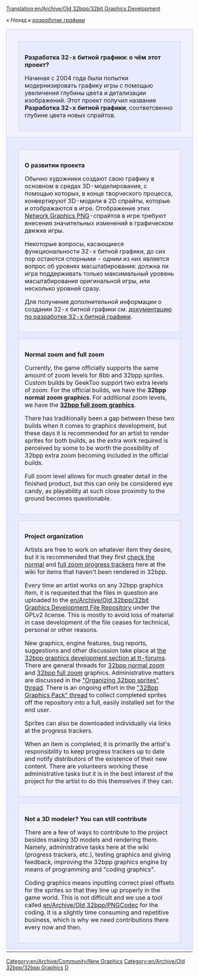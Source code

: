 [[Translation:en/Archive/Old 32bpp/32bit Graphics Development]]
{{ru/Перевод|en/Archive/Old 32bpp/32bit Graphics Development|25}}

''« Назад к [[en/Development/NewGRF/Main Page|разработке графики]]''

{| width="100%"
|-
|colspan="2" style="background-color: #f1f2fe; border: 1px solid #c7c8fe; margin: 0; padding: 1em 1em 0em 1em;"|

<div style="margin:1em;padding:1em;border:1px solid #c7c8fe;background:#E7EBFF;">
<font size="3">'''Разработка 32-х битной графики: о чём этот проект?'''</font>

Начиная с 2004 года были попытки модернизировать графику игры с помощью увеличения глубины цвета и детализации изображений. Этот проект получил название '''Разработка 32-х битной графики''', соответсвенно глубине цвета новых спрайтов.
</div>

|-
|width="50%" style="background-color: #E7EBFF; border: 1px solid #c7c8fe; margin: 0; padding: 1em 1em 0em 1em;" valign="top"|

<div style="margin:1em;padding:1em;border:1px solid #c7c8fe;background:#f1f2fe;">
<font size="3">'''О развитии проекта'''</font>

Обычно художники создают свою графику в основном в средах 3D-моделирования, с помощью которых, в конце творческого процесса, конвертируют 3D-модели в 2D спрайты, которые и отображаются в игре. Отображение этих [https://www.wikipedia.org/wiki/Portable Network Graphics PNG]-спрайтов в игре требуют внесения значительных изменений в графическом движке игры.

Некоторые вопросы, касающиеся функциональности 32-х битной графики, до сих пор остаются спорными - одним из них является вопрос об уровнях масштабирования: должна ли игра поддерживать только максимальный уровень масштабирования оригинальной игры, или несколько уровней сразу.

Для получения дополнительной информации о создании 32-х битной графики см. [[en/Archive/Old 32bpp/32bit Graphics Development Documentation|документацию по разработке 32-х битной графики]].</div>

<div style="margin:1em;padding:1em;border:1px solid #c7c8fe;background:#f1f2fe;">
<font size="3">'''Normal zoom and full zoom'''</font>

Currently, the game officially supports the same amount of zoom levels for 8bb and 32bpp sprites. Custom builds by GeekToo support two extra levels of zoom. For the official builds, we have the '''32bpp normal zoom graphics'''. For additional zoom levels, we have the '''[[en/Community/NewGRF/Playing with 32 bpp graphics|32bpp full zoom graphics]]'''.

There has traditionally been a gap between these two builds when it comes to graphics development, but these days it is recommended for an artist to render sprites for both builds, as the extra work required is perceived by some to be worth the possibility of 32bpp extra zoom becoming included in the official builds.

Full zoom level allows for much greater detail in the finished product, but this can only be considered eye candy, as playability at such close proximity to the ground becomes questionable.
</div>

<div style="margin:1em;padding:1em;border:1px solid #c7c8fe;background:#f1f2fe;">
<font size="3">'''Project organization'''</font>

Artists are free to work on whatever item they desire, but it is recommended that they first [[en/Archive/Old 32bpp/32bpp graphics development tracker|check the normal]] and [[en/Archive/Old 32bpp/32bpp graphics development tracker (extra zoom)|full zoom progress trackers]] here at the wiki for items that haven't been rendered in 32bpp.

Every time an artist works on any 32bpp graphics item, it is requested that the files in question are uploaded to the [[en/Archive/Old 32bpp/32bit Graphics Development File Repository]] under the GPLv2 license. This is mostly to avoid loss of material in case development of the file ceases for technical, personal or other reasons.

New graphics, engine features, bug reports, suggestions and other discussion take place at [http://www.tt-forums.net/viewforum.php?f=36 the 32bpp graphics development section at tt-forums]. There are general threads for [http://www.tt-forums.net/viewtopic.php?f=36&t=14549 32bpp normal zoom] and [http://www.tt-forums.net/viewtopic.php?f=36&t=36474 32bpp full zoom] graphics. Administrative matters are discussed in the [http://www.tt-forums.net/viewtopic.php?f=36&t=46667 "Organizing 32bpp sprites" thread]. There is an ongoing effort in the [http://www.tt-forums.net/viewtopic.php?f=36&t=46682 "32Bpp Graphics Pack" thread] to collect completed sprites off the repository into a full, easily installed set for the end user.

Sprites can also be downloaded individually via links at the progress trackers.

When an item is completed, it is primarily the artist's responsibility to keep progress trackers up to date and notify distributors of the existence of their new content. There are volunteers working these administrative tasks but it is in the best interest of the project for the artist to do this themselves if they can.
</div>

<div style="margin:1em;padding:1em;border:1px solid #c7c8fe;background:#f1f2fe;">
<font size="3">'''Not a 3D modeler? You can still contribute'''</font>

There are a few of ways to contribute to the project besides making 3D models and rendering them. Namely, administrative tasks here at the wiki (progress trackers, etc.), testing graphics and giving feedback, improving the 32bpp graphics engine by means of programming and "coding graphics".

Coding graphics means inputting correct pixel offsets for the sprites so that they line up properly in the game world. This is not difficult and we use a tool called [[en/Archive/Old 32bpp/PNGCodec]] for the coding. It is a slightly time consuming and repetitive business, which is why we need contributions there every now and then.
</div>

|width="50%" style="background-color: #E7EBFF; border: 1px solid #c7c8fe; margin: 0; padding: 1em 1em 0em 1em;" valign="top"|

<div style="margin:1em;padding:1em;border:1px solid #c7c8fe;background:#f1f2fe;">
[[File:en/Archive/Old 32bpp/8bpp opengfx normalzoom.jpeg|400px|center]]
''Скриншот игры в 8-ми битном графическом режиме с максимальным приближением.'' 

[[File:en/Archive/Old 32bpp/32bpp normalzoom.jpeg|400px|center]]
''Скриншот игры в 32-х битном графическом режиме с нормальным(равноценно максимальному в 8-ми битном режиме) приближением.'' 

[[File:en/Archive/Old 32bpp/32bpp fullzoom.jpeg|400px|center]]
''Скриншот игры в 32-х битном графическом режиме с максимальным приближением.'' 

</div>

|-
|}


{{en/Archive/Old 32bpp/Navbox Graphics Development}}

[[Category:en/Archive/Community/New Graphics]][[Category:en/Archive/Old 32bpp/32bpp Graphics]][[Category:en/Archive/Old 32bpp/32bpp Graphics Developer resources|D]]